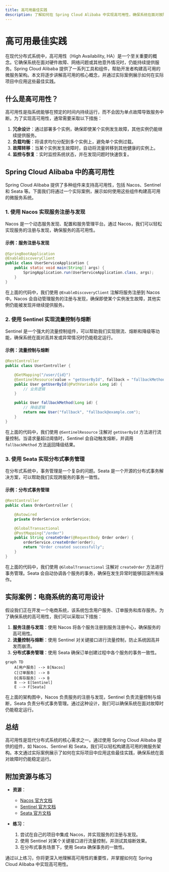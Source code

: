 ```yaml
---
title: 高可用最佳实践
description: 了解如何在 Spring Cloud Alibaba 中实现高可用性，确保系统在面对故障时仍能稳定运行。
---
```


# 高可用最佳实践

在现代分布式系统中，高可用性（High Availability, HA）是一个至关重要的概念。它确保系统在面对硬件故障、网络问题或其他意外情况时，仍能持续提供服务。Spring Cloud Alibaba 提供了一系列工具和组件，帮助开发者构建高可用的微服务架构。本文将逐步讲解高可用的核心概念，并通过实际案例展示如何在实际项目中应用这些最佳实践。

## 什么是高可用性？

高可用性是指系统能够在预定的时间内持续运行，而不会因为单点故障导致服务中断。为了实现高可用性，通常需要采取以下措施：

1. **冗余设计**：通过部署多个实例，确保即使某个实例发生故障，其他实例仍能继续提供服务。
2. **负载均衡**：将请求均匀分配到多个实例上，避免单个实例过载。
3. **故障转移**：当某个实例发生故障时，自动将流量转移到其他健康的实例上。
4. **监控与恢复**：实时监控系统状态，并在发现问题时快速恢复。

## Spring Cloud Alibaba 中的高可用性

Spring Cloud Alibaba 提供了多种组件来支持高可用性，包括 Nacos、Sentinel 和 Seata 等。下面我们将通过一个实际案例，展示如何使用这些组件构建高可用的微服务系统。

### 1. 使用 Nacos 实现服务注册与发现

Nacos 是一个动态服务发现、配置和服务管理平台。通过 Nacos，我们可以轻松实现服务的注册与发现，确保服务的高可用性。

#### 示例：服务注册与发现

```java
@SpringBootApplication
@EnableDiscoveryClient
public class UserServiceApplication {
    public static void main(String[] args) {
        SpringApplication.run(UserServiceApplication.class, args);
    }
}
```

在上面的代码中，我们使用 `@EnableDiscoveryClient` 注解将服务注册到 Nacos 中。Nacos 会自动管理服务的注册与发现，确保即使某个实例发生故障，其他实例仍能被发现并继续提供服务。

### 2. 使用 Sentinel 实现流量控制与熔断

Sentinel 是一个强大的流量控制组件，可以帮助我们实现限流、熔断和降级等功能，确保系统在面对高并发或异常情况时仍能稳定运行。

#### 示例：流量控制与熔断

```java
@RestController
public class UserController {

    @GetMapping("/user/{id}")
    @SentinelResource(value = "getUserById", fallback = "fallbackMethod")
    public User getUserById(@PathVariable Long id) {
        // 业务逻辑
    }

    public User fallbackMethod(Long id) {
        // 降级逻辑
        return new User("fallback", "fallback@example.com");
    }
}
```

在上面的代码中，我们使用 `@SentinelResource` 注解对 `getUserById` 方法进行流量控制。当请求量超过阈值时，Sentinel 会自动触发熔断，并调用 `fallbackMethod` 方法返回降级结果。

### 3. 使用 Seata 实现分布式事务管理

在分布式系统中，事务管理是一个复杂的问题。Seata 是一个开源的分布式事务解决方案，可以帮助我们实现跨服务的事务一致性。

#### 示例：分布式事务管理

```java
@RestController
public class OrderController {

    @Autowired
    private OrderService orderService;

    @GlobalTransactional
    @PostMapping("/order")
    public String createOrder(@RequestBody Order order) {
        orderService.createOrder(order);
        return "Order created successfully";
    }
}
```

在上面的代码中，我们使用 `@GlobalTransactional` 注解对 `createOrder` 方法进行事务管理。Seata 会自动协调各个服务的事务，确保在发生异常时能够回滚所有操作。

## 实际案例：电商系统的高可用设计

假设我们正在开发一个电商系统，该系统包含用户服务、订单服务和库存服务。为了确保系统的高可用性，我们可以采取以下措施：

1. **服务注册与发现**：使用 Nacos 将各个服务注册到服务注册中心，确保服务的高可用性。
2. **流量控制与熔断**：使用 Sentinel 对关键接口进行流量控制，防止系统因高并发而崩溃。
3. **分布式事务管理**：使用 Seata 确保订单创建过程中各个服务的事务一致性。

```mermaid
graph TD
    A[用户服务] --> B[Nacos]
    C[订单服务] --> B
    D[库存服务] --> B
    B --> E[Sentinel]
    E --> F[Seata]
```

在上面的架构图中，Nacos 负责服务的注册与发现，Sentinel 负责流量控制与熔断，Seata 负责分布式事务管理。通过这种设计，我们可以确保系统在面对故障时仍能稳定运行。

## 总结

高可用性是现代分布式系统的核心需求之一。通过使用 Spring Cloud Alibaba 提供的组件，如 Nacos、Sentinel 和 Seata，我们可以轻松构建高可用的微服务架构。本文通过实际案例展示了如何在实际项目中应用这些最佳实践，确保系统在面对故障时仍能稳定运行。

## 附加资源与练习

- **资源**：
  - [Nacos 官方文档](https://nacos.io/)
  - [Sentinel 官方文档](https://sentinelguard.io/)
  - [Seata 官方文档](https://seata.io/)

- **练习**：
  1. 尝试在自己的项目中集成 Nacos，并实现服务的注册与发现。
  2. 使用 Sentinel 对某个关键接口进行流量控制，并测试其熔断效果。
  3. 在分布式事务场景下，使用 Seata 确保事务的一致性。

通过以上练习，你将更深入地理解高可用性的重要性，并掌握如何在 Spring Cloud Alibaba 中实现高可用性。